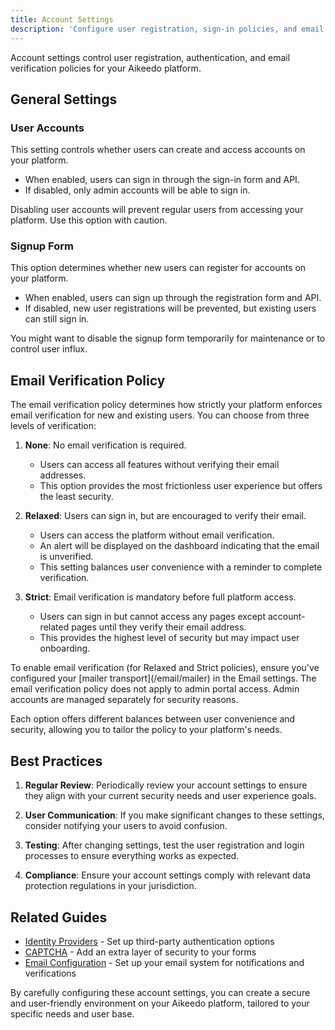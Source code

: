 ```yaml
---
title: Account Settings
description: 'Configure user registration, sign-in policies, and email verification requirements in Aikeedo to balance accessibility and security.'
---
```


Account settings control user registration, authentication, and email verification policies for your Aikeedo platform.

## General Settings

### User Accounts

This setting controls whether users can create and access accounts on your platform.

- When enabled, users can sign in through the sign-in form and API.
- If disabled, only admin accounts will be able to sign in.

<Warning>
  Disabling user accounts will prevent regular users from accessing your platform. Use this option with caution.
</Warning>

### Signup Form

This option determines whether new users can register for accounts on your platform.

- When enabled, users can sign up through the registration form and API.
- If disabled, new user registrations will be prevented, but existing users can still sign in.

<Tip>
  You might want to disable the signup form temporarily for maintenance or to control user influx.
</Tip>

## Email Verification Policy

The email verification policy determines how strictly your platform enforces email verification for new and existing users. You can choose from three levels of verification:

1. **None**: No email verification is required.
   - Users can access all features without verifying their email addresses.
   - This option provides the most frictionless user experience but offers the least security.

2. **Relaxed**: Users can sign in, but are encouraged to verify their email.
   - Users can access the platform without email verification.
   - An alert will be displayed on the dashboard indicating that the email is unverified.
   - This setting balances user convenience with a reminder to complete verification.

3. **Strict**: Email verification is mandatory before full platform access.
   - Users can sign in but cannot access any pages except account-related pages until they verify their email address.
   - This provides the highest level of security but may impact user onboarding.

<Note>
  To enable email verification (for Relaxed and Strict policies), ensure you've configured your [mailer transport](/email/mailer) in the Email settings.
</Note>

<Warning>
  The email verification policy does not apply to admin portal access. Admin accounts are managed separately for security reasons.
</Warning>

Each option offers different balances between user convenience and security, allowing you to tailor the policy to your platform's needs.


## Best Practices

1. **Regular Review**: Periodically review your account settings to ensure they align with your current security needs and user experience goals.

2. **User Communication**: If you make significant changes to these settings, consider notifying your users to avoid confusion.

3. **Testing**: After changing settings, test the user registration and login processes to ensure everything works as expected.

4. **Compliance**: Ensure your account settings comply with relevant data protection regulations in your jurisdiction.

## Related Guides

- [Identity Providers](/authentication/identity-providers/google) - Set up third-party authentication options
- [CAPTCHA](/authentication/captcha) - Add an extra layer of security to your forms
- [Email Configuration](/email/mailer) - Set up your email system for notifications and verifications

By carefully configuring these account settings, you can create a secure and user-friendly environment on your Aikeedo platform, tailored to your specific needs and user base.